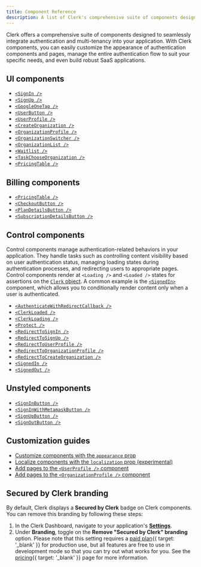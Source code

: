 ```yaml
---
title: Component Reference
description: A list of Clerk's comprehensive suite of components designed to seamlessly integrate authentication and multi-tenancy into your application.
---
```


Clerk offers a comprehensive suite of components designed to seamlessly integrate authentication and multi-tenancy into your application. With Clerk components, you can easily customize the appearance of authentication components and pages, manage the entire authentication flow to suit your specific needs, and even build robust SaaS applications.

## UI components

- [`<SignIn />`](/docs/reference/components/authentication/sign-in)
- [`<SignUp />`](/docs/reference/components/authentication/sign-up)
- [`<GoogleOneTap />`](/docs/reference/components/authentication/google-one-tap)
- [`<UserButton />`](/docs/reference/components/user/user-button)
- [`<UserProfile />`](/docs/reference/components/user/user-profile)
- [`<CreateOrganization />`](/docs/reference/components/organization/create-organization)
- [`<OrganizationProfile />`](/docs/reference/components/organization/organization-profile)
- [`<OrganizationSwitcher />`](/docs/reference/components/organization/organization-switcher)
- [`<OrganizationList />`](/docs/reference/components/organization/organization-list)
- [`<Waitlist />`](/docs/reference/components/authentication/waitlist)
- [`<TaskChooseOrganization />`](/docs/reference/components/authentication/task-choose-organization)
- [`<PricingTable />`](/docs/reference/components/billing/pricing-table)

## Billing components

- [`<PricingTable />`](/docs/reference/components/billing/pricing-table)
- [`<CheckoutButton />`](/docs/reference/components/billing/checkout-button)
- [`<PlanDetailsButton />`](/docs/reference/components/billing/plan-details-button)
- [`<SubscriptionDetailsButton />`](/docs/reference/components/billing/subscription-details-button)

## Control components

Control components manage authentication-related behaviors in your application. They handle tasks such as controlling content visibility based on user authentication status, managing loading states during authentication processes, and redirecting users to appropriate pages. Control components render at `<Loading />` and `<Loaded />` states for assertions on the [`Clerk` object](/docs/reference/javascript/clerk). A common example is the [`<SignedIn>`](/docs/reference/components/control/signed-in) component, which allows you to conditionally render content only when a user is authenticated.

- [`<AuthenticateWithRedirectCallback />`](/docs/reference/components/control/authenticate-with-redirect-callback)
- [`<ClerkLoaded />`](/docs/reference/components/control/clerk-loaded)
- [`<ClerkLoading />`](/docs/reference/components/control/clerk-loading)
- [`<Protect />`](/docs/reference/components/control/protect)
- [`<RedirectToSignIn />`](/docs/reference/components/control/redirect-to-sign-in)
- [`<RedirectToSignUp />`](/docs/reference/components/control/redirect-to-sign-up)
- [`<RedirectToUserProfile />`](/docs/reference/components/control/redirect-to-user-profile)
- [`<RedirectToOrganizationProfile />`](/docs/reference/components/control/redirect-to-organization-profile)
- [`<RedirectToCreateOrganization />`](/docs/reference/components/control/redirect-to-create-organization)
- [`<SignedIn />`](/docs/reference/components/control/signed-in)
- [`<SignedOut />`](/docs/reference/components/control/signed-out)

## Unstyled components

- [`<SignInButton />`](/docs/reference/components/unstyled/sign-in-button)
- [`<SignInWithMetamaskButton />`](/docs/reference/components/unstyled/sign-in-with-metamask)
- [`<SignUpButton />`](/docs/reference/components/unstyled/sign-up-button)
- [`<SignOutButton />`](/docs/reference/components/unstyled/sign-out-button)

## Customization guides

- [Customize components with the `appearance` prop](/docs/guides/customizing-clerk/appearance-prop/overview)
- [Localize components with the `localization` prop (experimental)](/docs/guides/customizing-clerk/localization)
- [Add pages to the `<UserProfile />` component](/docs/guides/customizing-clerk/adding-items/user-profile)
- [Add pages to the `<OrganizationProfile />` component](/docs/guides/customizing-clerk/adding-items/organization-profile)

## Secured by Clerk branding

By default, Clerk displays a **Secured by Clerk** badge on Clerk components. You can remove this branding by following these steps:

1. In the Clerk Dashboard, navigate to your application's [**Settings**](https://dashboard.clerk.com/last-active?path=settings).
1. Under **Branding**, toggle on the **Remove "Secured by Clerk" branding** option. Please note that this setting requires a [paid plan](/pricing){{ target: '_blank' }} for production use, but all features are free to use in development mode so that you can try out what works for you. See the [pricing](/pricing){{ target: '_blank' }} page for more information.

<Include src="_partials/help" />
